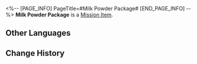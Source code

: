 <%-- [PAGE_INFO]
PageTitle=#Milk Powder Package#
[END_PAGE_INFO] --%>
{{Item Infobox
|id          = 140082
|image       = Item Milk Powder Package.png{{subst:void|<!--$UPLOAD:<<SpriteOutput/ItemFigures/140082.png>-<Item Milk Powder Package.png>-<Item Icons>>-->}}
|type        = Mission Item
|invCategory = Missions
|rarity      = 3
|effect      = 
|description = One of the anonymous packages delivered to the clinic.
}}
{{Description|''"Milk powder and a thermal baby bottle. Very thoughtful indeed..."''}}
'''Milk Powder Package''' is a [[Mission Item]].

==Other Languages==
{{Other Languages
|en   = Milk Powder Package
|zhs  = 装有奶粉的包裹
|zht  = 裝有奶粉的包裹
|ja   = 粉ミルクが入ってる包
|ko   = 분유가 든 보따리
|es   = Paquete con leche en polvo
|fr   = Paquet de lait en poudre
|ru   = Посылка с сухим молоком
|th   = พัสดุที่บรรจุนมผง
|vi   = Gói Hàng Chứa Sữa Bột
|de   = Paket mit Milchpulver
|id   = Bungkusan Berisi Susu Bubuk
|pt   = Pacote de Leite em Pó
}}

==Change History==
{{Change History|1.0}}